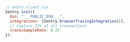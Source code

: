 ```javascript
// entry.client.tsx
Sentry.init({
  dsn: "___PUBLIC_DSN___",
  integrations: [Sentry.browserTracingIntegration()],
  // Capture 25% of all transactions
  tracesSampleRate: 0.25
});
```